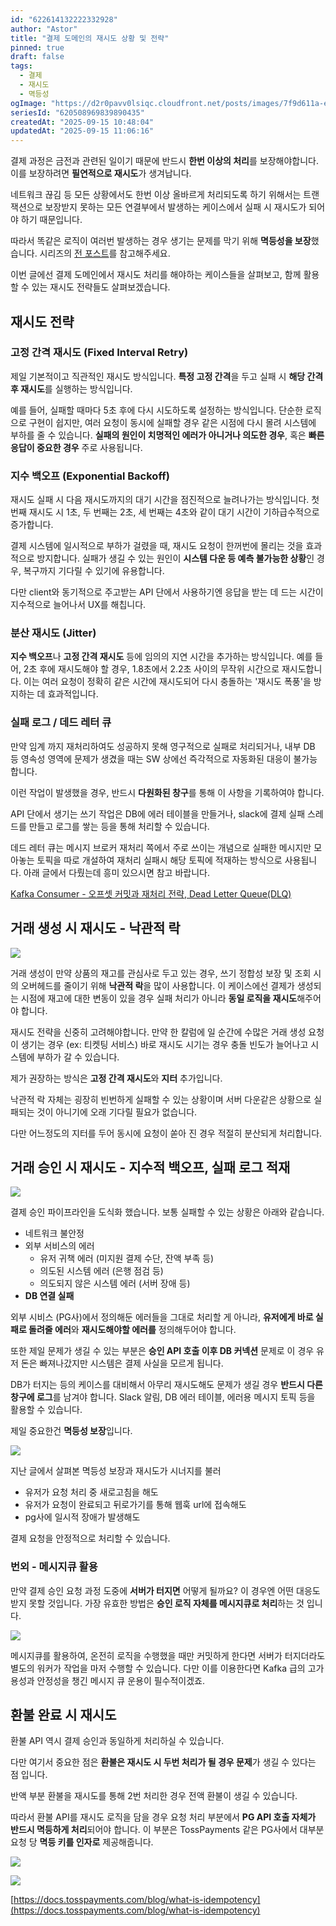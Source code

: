 ```yaml
---
id: "622614132222332928"
author: "Astor"
title: "결제 도메인의 재시도 상황 및 전략"
pinned: true
draft: false
tags:
  - 결제
  - 재시도
  - 멱등성
ogImage: "https://d2r0pavv0lsiqc.cloudfront.net/posts/images/7f9d611a-e400-4184-bf2d-749bed4ac594.webp"
seriesId: "620508969839890435"
createdAt: "2025-09-15 10:48:04"
updatedAt: "2025-09-15 11:06:16"
---
```


결제 과정은 금전과 관련된 일이기 때문에 반드시 **한번 이상의 처리**를 보장해야합니다. 이를 보장하려면  **필연적으로 재시도**가 생겨납니다.&#x20;

네트워크 끊김 등 모든 상황에서도 한번 이상 올바르게 처리되도록 하기 위해서는 트랜잭션으로 보장받지 못하는 모든 연결부에서 발생하는 케이스에서 실패 시 재시도가 되어야 하기 때문입니다.

따라서 똑같은 로직이 여러번 발생하는 경우 생기는 문제를 막기 위해 **멱등성을 보장**했습니다. 시리즈의 [전 포스트](https://astor-dev.com/blog/posts/620536739584282624/)를 참고해주세요.

이번 글에선 결제 도메인에서 재시도 처리를 해야하는 케이스들을 살펴보고, 함께 활용할 수 있는 재시도 전략들도 살펴보겠습니다.

## 재시도 전략

### 고정 간격 재시도 (Fixed Interval Retry)

제일 기본적이고 직관적인 재시도 방식입니다. **특정 고정 간격**을 두고 실패 시 **해당 간격 후 재시도**를 실행하는 방식입니다.

예를 들어, 실패할 때마다 5초 후에 다시 시도하도록 설정하는 방식입니다. 단순한 로직으로 구현이 쉽지만, 여러 요청이 동시에 실패할 경우 같은 시점에 다시 몰려 시스템에 부하를 줄 수 있습니다. **실패의 원인이 치명적인 에러가 아니거나 의도한 경우**, 혹은 **빠른 응답이 중요한 경우** 주로 사용됩니다.

### 지수 백오프 (Exponential Backoff)

재시도 실패 시 다음 재시도까지의 대기 시간을 점진적으로 늘려나가는 방식입니다. 첫 번째 재시도 시 1초, 두 번째는 2초, 세 번째는 4초와 같이 대기 시간이 기하급수적으로 증가합니다.

결제 시스템에 일시적으로 부하가 걸렸을 때, 재시도 요청이 한꺼번에 몰리는 것을 효과적으로 방지합니다. 실패가 생길 수 있는 원인이 **시스템 다운 등 예측 불가능한 상황**인 경우, 복구까지 기다릴 수 있기에 유용합니다.

다만 client와 동기적으로 주고받는 API 단에서 사용하기엔 응답을 받는 데 드는 시간이 지수적으로 늘어나서 UX를 해칩니다.

### 분산 재시도 (Jitter)

**지수 백오프**나 **고정 간격 재시도** 등에 임의의 지연 시간을 추가하는 방식입니다. 예를 들어, 2초 후에 재시도해야 할 경우, 1.8초에서 2.2초 사이의 무작위 시간으로 재시도합니다. 이는 여러 요청이 정확히 같은 시간에 재시도되어 다시 충돌하는 '재시도 폭풍'을 방지하는 데 효과적입니다.

### 실패 로그 / 데드 레터 큐

만약 임계 까지 재처리하여도 성공하지 못해 영구적으로 실패로 처리되거나, 내부 DB 등 영속성 영역에 문제가 생겼을 때는 SW 상에선 즉각적으로 자동화된 대응이 불가능 합니다.

이런 작업이 발생했을 경우, 반드시 **다원화된 창구**를 통해 이 사항을 기록하여야 합니다.

API 단에서 생기는 쓰기 작업은 DB에 에러 테이블을 만들거나, slack에 결제 실패 스레드를 만들고 로그를 쌓는 등을 통해 처리할 수 있습니다.

데드 레터 큐는 메시지 브로커 재처리 쪽에서 주로 쓰이는 개념으로 실패한 메시지만 모아놓는 토픽을 따로 개설하여 재처리 실패시 해당 토픽에 적재하는 방식으로 사용됩니다. 아래 글에서 다뤘는데 흥미 있으시면 참고 바랍니다.

[Kafka Consumer - 오프셋 커밋과 재처리 전략, Dead Letter Queue(DLQ)](https://astor-dev.com/blog/posts/620239513989419008/)

## 거래 생성 시 재시도 - 낙관적 락

![](https://d2r0pavv0lsiqc.cloudfront.net/projects/images/bc8b90dd-2c85-430c-8619-ece08afba776.webp)

거래 생성이 만약 상품의 재고를 관심사로 두고 있는 경우, 쓰기 정합성 보장 및 조회 시의 오버헤드를 줄이기 위해 **낙관적 락**을 많이 사용합니다. 이 케이스에선 결제가 생성되는 시점에 재고에 대한 변동이 있을 경우 실패 처리가 아니라  **동일 로직을 재시도**해주어야 합니다.

재시도 전략을 신중히 고려해야합니다. 만약 한 칼럼에 일 순간에 수많은 거래 생성 요청이 생기는 경우 (ex: 티켓팅 서비스) 바로 재시도 시기는 경우 충돌 빈도가 늘어나고 시스템에 부하가 갈 수 있습니다.

제가 권장하는 방식은 **고정 간격 재시도**와 **지터** 추가입니다.

낙관적 락 자체는 굉장히 빈번하게 실패할 수 있는 상황이며 서버 다운같은 상황으로 실패되는 것이 아니기에 오래 기다릴 필요가 없습니다.

다만 어느정도의 지터를 두어 동시에 요청이 쏟아 진 경우 적절히 분산되게 처리합니다.

## 거래 승인 시 재시도 - 지수적 백오프, 실패 로그 적재

![](https://d2r0pavv0lsiqc.cloudfront.net/projects/images/dd42f474-4590-4d53-ab9a-0cc28ee36209.webp)

결제 승인 파이프라인을 도식화 했습니다. 보통 실패할 수 있는 상황은 아래와 같습니다.



- 네트워크 불안정
- 외부 서비스의 에러
  - 유저 귀책 에러 (미지원 결제 수단, 잔액 부족 등)
  - 의도된 시스템 에러 (은행 점검 등)
  - 의도되지 않은 시스템 에러 (서버 장애 등)
- **DB 연결 실패**

외부 시비스 (PG사)에서 정의해둔 에러들을 그대로 처리할 게 아니라, **유저에게 바로 실패로 돌려줄 에러**와 **재시도해야할 에러를** 정의해두어야 합니다.

또한 제일 문제가 생길 수 있는 부분은 **승인 API 호출 이후 DB 커넥션** 문제로 이 경우 유저 돈은 빠져나갔지만 시스템은 결제 사실을 모르게 됩니다.

DB가 터지는 등의 케이스를 대비해서 아무리 재시도해도 문제가 생길 경우 **반드시 다른 창구에 로그**를 남겨야 합니다. Slack 알림, DB 에러 테이블, 에러용 메시지 토픽 등을 활용할 수 있습니다.



제일 중요한건 **멱등성 보장**입니다.

![](https://d2r0pavv0lsiqc.cloudfront.net/projects/images/bdc7a0fb-b493-4220-89ff-b90621424d61.webp)



지난 글에서 살펴본 멱등성 보장과 재시도가 시너지를 불러&#x20;

- 유저가 요청 처리 중 새로고침을 해도
- 유저가 요청이 완료되고 뒤로가기를 통해 웹훅 url에 접속해도
- pg사에 일시적 장애가 발생해도

결제 요청을 안정적으로 처리할 수 있습니다.

### 번외 - 메시지큐 활용

만약 결제 승인 요청 과정 도중에 **서버가 터지면** 어떻게 될까요? 이 경우엔 어떤 대응도 받지 못할 것입니다. 가장 유효한 방법은 **승인 로직 자체를 메시지큐로 처리**하는 것 입니다.&#x20;

![](https://d2r0pavv0lsiqc.cloudfront.net/projects/images/47a2c50c-e13a-4c77-ab19-ed3d441633cd.webp)

메시지큐를 활용하여, 온전히 로직을 수행했을 때만 커밋하게 한다면 서버가 터지더라도 별도의 워커가 작업을 마저 수행할 수 있습니다. 다만 이를 이용한다면 Kafka 급의 고가용성과 안정성을 챙긴 메시지 큐 운용이 필수적이겠죠.

## 환불 완료 시 재시도

환불 API 역시 결제 승인과 동일하게 처리하실 수 있습니다.&#x20;

다만 여기서 중요한 점은 **환불은 재시도 시 두번 처리가 될 경우 문제**가 생길 수 있다는 점 입니다.

반액 부분 환불을 재시도를 통해 2번 처리한 경우 전액 환불이 생길 수 있습니다.

따라서 환불 API를 재시도 로직을 담을 경우 요청 처리 부분에서 **PG API 호출 자체가 반드시 멱등하게 처리**되어야 합니다. 이 부분은 TossPayments 같은 PG사에서 대부분 요청 당 **멱등 키를 인자로** 제공해줍니다.

![](https://d2r0pavv0lsiqc.cloudfront.net/projects/images/4a3076d2-72bb-45c3-88b0-b20638894849.webp)

![](https://d2r0pavv0lsiqc.cloudfront.net/projects/images/e54efee0-87ba-49a5-8308-23629a8488fb.webp)

[https://docs.tosspayments.com/blog/what-is-idempotency](https://docs.tosspayments.com/blog/what-is-idempotency)